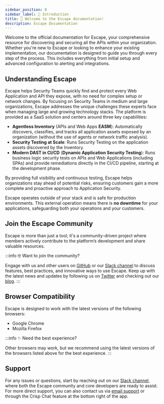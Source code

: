 ```yaml
---
sidebar_position: 0
sidebar_label: 👋 Introduction
title: 👋 Welcome to the Escape documentation!
description: Escape Documentation
---
```


Welcome to the official documentation for Escape, your comprehensive resource for discovering and securing all the APIs within your organization. Whether you're new to Escape or looking to enhance your existing implementation, our documentation is designed to guide you through every step of the process. This includes everything from initial setup and advanced configuration to alerting and integrations.

## Understanding Escape

Escape helps Security Teams quickly find and protect every Web Application and API they expose, with no need for complex setup or network changes. By focusing on Security Teams in medium and large organizations, Escape addresses the unique challenges these experts face when managing large and growing technology stacks. The platform is provided as a SaaS solution and centers around three key capabilities:
- **Agentless Inventory** (APIs and Web Apps **EASM**): Automatically discovers, classifies, and tracks all application assets exposed by an organization (without the use of agents or network traffic analysis).
- **Security Testing at Scale**: Runs Security Testing on the application assets discovered by the Inventory.
- **Modern DAST in CI/CD** (**Dynamic Application Security Testing**): Runs business logic security tests on APIs and Web Applications (including SPAs) and provide remediations directly in the CI/CD pipeline, starting at the development phase.

By providing full visibility and continuous testing, Escape helps organizations stay ahead of potential risks, ensuring customers gain a more complete and proactive approach to Application Security. 

Escape operates outside of your stack and is safe for production environments. This external operation means there is **no downtime** for your applications, safeguarding both your operations and your customers.

## Join the Escape Community

Escape is more than just a tool; it's a community-driven project where members actively contribute to the platform’s development and share valuable resources. 

:::info 🤓 Want to join the community?

Engage with us and other users on [GitHub](https://github.com/escape-technologies) or our [Slack channel](https://slack.escape.tech/) to discuss features, best practices, and innovative ways to use Escape. Keep up with the latest news and updates by following us on [Twitter](https://twitter.com/escapetechHQ) and checking out our [blog](https://escape.tech/blog/).
:::

## Browser Compatibility
Escape is designed to work with the latest versions of the following browsers:
- Google Chrome
- Mozilla Firefox

:::info ✨ Need the best experience?

Other browsers may work, but we recommend using the latest versions of the browsers listed above for the best experience.
:::

## Support

For any issues or questions, start by reaching out on our [Slack channel](https://slack.escape.tech/), where both the Escape community and core developers are ready to assist. For more direct support, you can also contact us via [email support](mailto:support@escape.tech) or through the Crisp Chat feature at the bottom right of the app.